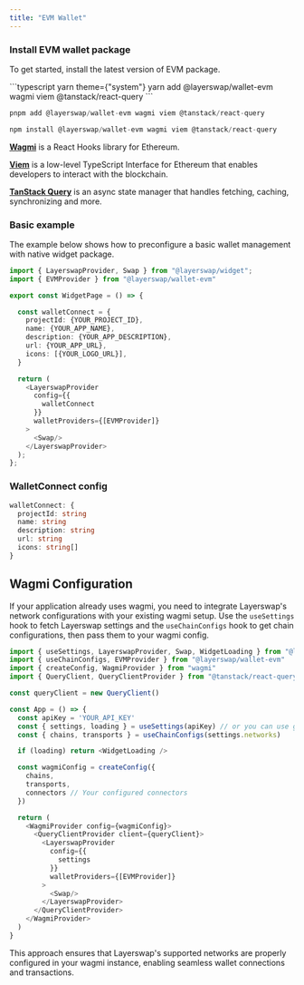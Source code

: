 ```yaml
---
title: "EVM Wallet"
---
```


### Install EVM wallet package

To get started, install the latest version of EVM package.

<CodeGroup>
  ```typescript yarn theme={"system"}
  yarn add @layerswap/wallet-evm wagmi viem @tanstack/react-query
  ```

  ```typescript pnpm theme={"system"}
  pnpm add @layerswap/wallet-evm wagmi viem @tanstack/react-query
  ```

  ```typescript npm theme={"system"}
  npm install @layerswap/wallet-evm wagmi viem @tanstack/react-query
  ```
</CodeGroup>

[**Wagmi**](https://wagmi.sh/) is a React Hooks library for Ethereum.

[**Viem**](https://wagmi.sh/react/guides/viem) is a low-level TypeScript Interface for Ethereum that enables developers to interact with the blockchain.

[**TanStack Query**](https://tanstack.com/query/v5) is an async state manager that handles fetching, caching, synchronizing and more.

### Basic example

The example below shows how to preconfigure a basic wallet management with native widget package.

```typescript  theme={"system"}
import { LayerswapProvider, Swap } from "@layerswap/widget";
import { EVMProvider } from "@layerswap/wallet-evm"

export const WidgetPage = () => {

  const walletConnect = {
    projectId: {YOUR_PROJECT_ID},
    name: {YOUR_APP_NAME},
    description: {YOUR_APP_DESCRIPTION},
    url: {YOUR_APP_URL},
    icons: [{YOUR_LOGO_URL}],
  }

  return (
    <LayerswapProvider 
      config={{
        walletConnect
      }}
      walletProviders={[EVMProvider]}
    >
      <Swap/>
    </LayerswapProvider>
  );
};
```
### WalletConnect config

```TypeScript  theme={"system"}
walletConnect: {
  projectId: string
  name: string
  description: string
  url: string
  icons: string[]
}
```

## Wagmi Configuration

If your application already uses wagmi, you need to integrate Layerswap's network configurations with your existing wagmi setup. Use the `useSettings` hook to fetch Layerswap settings and the `useChainConfigs` hook to get chain configurations, then pass them to your wagmi config.

```typescript
import { useSettings, LayerswapProvider, Swap, WidgetLoading } from "@layerswap/widget"
import { useChainConfigs, EVMProvider } from "@layerswap/wallet-evm"
import { createConfig, WagmiProvider } from "wagmi"
import { QueryClient, QueryClientProvider } from "@tanstack/react-query"

const queryClient = new QueryClient()

const App = () => {
  const apiKey = 'YOUR_API_KEY'
  const { settings, loading } = useSettings(apiKey) // or you can use getSettings(apiKey) for server-side rendering
  const { chains, transports } = useChainConfigs(settings.networks)

  if (loading) return <WidgetLoading />

  const wagmiConfig = createConfig({
    chains,
    transports,
    connectors // Your configured connectors
  })

  return (
    <WagmiProvider config={wagmiConfig}>
      <QueryClientProvider client={queryClient}>
        <LayerswapProvider
          config={{
            settings
          }}
          walletProviders={[EVMProvider]}
        >
          <Swap/>
        </LayerswapProvider>
      </QueryClientProvider>
    </WagmiProvider>
  )
}
```

<Note>
  This approach ensures that Layerswap's supported networks are properly configured in your wagmi instance, enabling seamless wallet connections and transactions.
</Note>